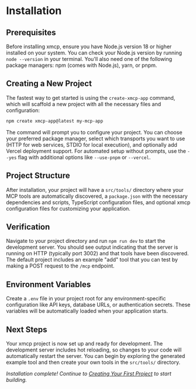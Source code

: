 # Installation

## Prerequisites

Before installing xmcp, ensure you have Node.js version 18 or higher installed on your system. You can check your Node.js version by running `node --version` in your terminal. You'll also need one of the following package managers: npm (comes with Node.js), yarn, or pnpm.

## Creating a New Project

The fastest way to get started is using the `create-xmcp-app` command, which will scaffold a new project with all the necessary files and configuration:

```bash
npm create xmcp-app@latest my-mcp-app
```

The command will prompt you to configure your project. You can choose your preferred package manager, select which transports you want to use (HTTP for web services, STDIO for local execution), and optionally add Vercel deployment support. For automated setup without prompts, use the `--yes` flag with additional options like `--use-pnpm` or `--vercel`.

## Project Structure

After installation, your project will have a `src/tools/` directory where your MCP tools are automatically discovered, a `package.json` with the necessary dependencies and scripts, TypeScript configuration files, and optional xmcp configuration files for customizing your application.

## Verification

Navigate to your project directory and run `npm run dev` to start the development server. You should see output indicating that the server is running on HTTP (typically port 3002) and that tools have been discovered. The default project includes an example "add" tool that you can test by making a POST request to the `/mcp` endpoint.

## Environment Variables

Create a `.env` file in your project root for any environment-specific configuration like API keys, database URLs, or authentication secrets. These variables will be automatically loaded when your application starts.

## Next Steps

Your xmcp project is now set up and ready for development. The development server includes hot reloading, so changes to your code will automatically restart the server. You can begin by exploring the generated example tool and then create your own tools in the `src/tools/` directory.

_Installation complete! Continue to [Creating Your First Project](./first-project) to start building._
